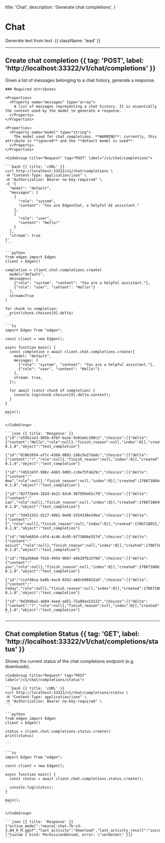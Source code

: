   title: 'Chat',
  description: 'Generate chat completions',
}

# Chat

Generate text from text. {{ className: 'lead' }}

---

## Create chat completion {{ tag: 'POST', label: 'http://localhost:33322/v1/chat/completions' }}

<Row>
  <Col>
    Given a list of messages belonging to a chat history, generate a response.

    ### Required attributes

    <Properties>
      <Property name="messages" type="array">
        A list of messages representing a chat history. It is essentially the context used by the model to generate a response.
      </Property>
    </Properties>

    <Properties>
      <Property name="model" type="string">
        The model used for chat completions. **WARNING**: currently, this attribute is **ignored** and the **default model is used**.
      </Property>
    </Properties>

  </Col>
  <Col sticky>

    <CodeGroup title="Request" tag="POST" label="/v1/chat/completions">

    ```bash {{ title: 'cURL' }}
    curl http://localhost:33322/v1/chat/completions \
    -H "Content-Type: application/json" \
    -H "Authorization: Bearer no-key-required" \
    -d '{
      "model": "default",
      "messages": [
        {
          "role": "system",
          "content": "You are EdgenChat, a helpful AI assistant."
        },
        {
          "role": "user",
          "content": "Hello!"
        }
      ],
      "stream": true
    }'
    ```

    ```python
    from edgen import Edgen
    client = Edgen()

    completion = client.chat.completions.create(
      model="default",
      messages=[
        {"role": "system", "content": "You are a helpful assistant."},
        {"role": "user", "content": "Hello!"}
      ],
      stream=True
    )

    for chunk in completion:
      print(chunk.choices[0].delta)
    ```

    ```ts
    import Edgen from "edgen";

    const client = new Edgen();

    async function main() {
      const completion = await client.chat.completions.create({
        model: "default",
        messages: [
          {"role": "system", "content": "You are a helpful assistant."},
          {"role": "user", "content": "Hello!"}
        ],
        stream: true,
      });

      for await (const chunk of completion) {
        console.log(chunk.choices[0].delta.content);
      }
    }

    main();
    ```

    </CodeGroup>

    ```json {{ title: 'Response' }}
    {"id":"e55b11e3-985b-4fbf-ba2e-5e81e6c100c2","choices":[{"delta":{"content":"Hello","role":null},"finish_reason":null,"index":0}],"created":1706718034,"model":"main","system_fingerprint":"edgen-0.1.0","object":"text_completion"}

    {"id":"010b3954-af7c-4360-9891-1d6c5e27da8c","choices":[{"delta":{"content":"!","role":null},"finish_reason":null,"index":0}],"created":1706718040,"model":"main","system_fingerprint":"edgen-0.1.0","object":"text_completion"}

    {"id":"7455343f-99bc-4d63-9d03-cc8e75fab29c","choices":[{"delta":{"content":" How","role":null},"finish_reason":null,"index":0}],"created":1706718044,"model":"main","system_fingerprint":"edgen-0.1.0","object":"text_completion"}

    {"id":"82f72e44-162d-4e21-93c6-387950a61c79","choices":[{"delta":{"content":" can","role":null},"finish_reason":null,"index":0}],"created":1706718049,"model":"main","system_fingerprint":"edgen-0.1.0","object":"text_completion"}

    {"id":"7d451531-d117-48b1-9e68-2554338e34ba","choices":[{"delta":{"content":" I","role":null},"finish_reason":null,"index":0}],"created":1706718053,"model":"main","system_fingerprint":"edgen-0.1.0","object":"text_completion"}

    {"id":"66fe6034-c97d-4c46-8c05-bf73804e557d","choices":[{"delta":{"content":" assist","role":null},"finish_reason":null,"index":0}],"created":1706718059,"model":"main","system_fingerprint":"edgen-0.1.0","object":"text_completion"}

    {"id":"56a260a8-f41b-4954-9b67-e6620fb32f0d","choices":[{"delta":{"content":" you","role":null},"finish_reason":null,"index":0}],"created":1706718063,"model":"main","system_fingerprint":"edgen-0.1.0","object":"text_completion"}

    {"id":"ccef46ce-ba8b-4ac8-8262-a66cb96832a5","choices":[{"delta":{"content":" today","role":null},"finish_reason":null,"index":0}],"created":1706718068,"model":"main","system_fingerprint":"edgen-0.1.0","object":"text_completion"}

    {"id":"0d2b9ba2-ab04-4aed-ad51-72a89acb3122","choices":[{"delta":{"content":"?","role":null},"finish_reason":null,"index":0}],"created":1706718069,"model":"main","system_fingerprint":"edgen-0.1.0","object":"text_completion"}
    ```

  </Col>
</Row>

---

## Chat completion Status {{ tag: 'GET', label: 'http://localhost:33322/v1/chat/completions/status' }}

<Row>
  <Col>
    Shows the current status of the chat completions endpoint (e.g. downloads).
  </Col>
  <Col sticky>

    <CodeGroup title="Request" tag="POST" label="/v1/chat/completions/status">

    ```bash {{ title: 'cURL' }}
    curl http://localhost:33322/v1/chat/completions/status \
    -H "Content-Type: application/json" \
    -H "Authorization: Bearer no-key-required" \
    ```

    ```python
    from edgen import Edgen
    client = Edgen()

    status = client.chat.completions.status.create()
    print(status)

    ```

    ```ts
    import Edgen from "edgen";

    const client = new Edgen();

    async function main() {
      const status = await client.chat.completions.status.create();

      console.log(status);
    }

    main();
    ```

    </CodeGroup>

    ```json {{ title: 'Response' }}
    {"active_model":"neural-chat-7b-v3-3.Q4_K_M.gguf","last_activity":"download","last_activity_result":"success","completions_ongoing":false,"download_ongoing":false,"download_progress":100,"last_errors":["Custom { kind: PermissionDenied, error: \"verboten\" }]}
    ```

  </Col>
</Row>
